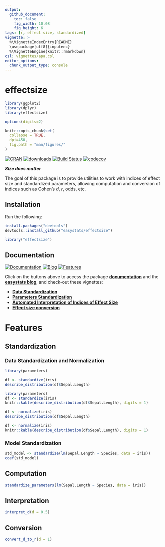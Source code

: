 ```yaml
---
output: 
  github_document:
    toc: false
    fig_width: 10.08
    fig_height: 6
tags: [r, effect size, standardized]
vignette: >
  %\VignetteIndexEntry{README}
  \usepackage[utf8]{inputenc}
  %\VignetteEngine{knitr::rmarkdown}
csl: vignettes/apa.csl
editor_options: 
  chunk_output_type: console
---
```

<!-- # bayestestR <img src='man/figures/logo.png' align="right" height="139" /> -->
# effectsize 

```r
library(ggplot2)
library(dplyr)
library(effectsize)

options(digits=2)

knitr::opts_chunk$set(
  collapse = TRUE,
  dpi=450,
  fig.path = "man/figures/"
)
```

[![CRAN](http://www.r-pkg.org/badges/version/effectsize)](https://cran.r-project.org/package=effectsize)
[![downloads](http://cranlogs.r-pkg.org/badges/effectsize)](https://cran.r-project.org/package=effectsize)
[![Build Status](https://travis-ci.org/easystats/effectsize.svg?branch=master)](https://travis-ci.org/easystats/effectsize)
[![codecov](https://codecov.io/gh/easystats/effectsize/branch/master/graph/badge.svg)](https://codecov.io/gh/easystats/effectsize)


***Size does matter***

The goal of this package is to provide utilities to work with indices of effect size and standardized parameters, allowing computation and conversion of indices such as Cohen's *d*, *r*, odds, etc.


## Installation


Run the following:
```r
install.packages("devtools")
devtools::install_github("easystats/effectsize")
```
```r
library("effectsize")
```


## Documentation

[![Documentation](https://img.shields.io/badge/documentation-effectsize-orange.svg?colorB=E91E63)](https://easystats.github.io/effectsize/)
[![Blog](https://img.shields.io/badge/blog-easystats-orange.svg?colorB=FF9800)](https://easystats.github.io/blog/posts/)
[![Features](https://img.shields.io/badge/features-effectsize-orange.svg?colorB=2196F3)](https://easystats.github.io/effectsize/reference/index.html)

Click on the buttons above to access the package [**documentation**](https://easystats.github.io/effectsize/) and the [**easystats blog**](https://easystats.github.io/blog/posts/), and check-out these vignettes:

- [**Data Standardization**](https://easystats.github.io/effectsize/articles/standardize_data.html)
- [**Parameters Standardization**](https://easystats.github.io/effectsize/articles/standardize_parameters.html)
- [**Automated Interpretation of Indices of Effect Size**](https://easystats.github.io/effectsize/articles/interpret.html)
- [**Effect size conversion**](https://easystats.github.io/effectsize/articles/convert.html)


# Features

## Standardization

### Data Standardization and Normalization


```r
library(parameters)

df <- standardize(iris)
describe_distribution(df$Sepal.Length)
```
```r
library(parameters)
df <- standardize(iris)
knitr::kable(describe_distribution(df$Sepal.Length), digits = 1)
```
```r
df <- normalize(iris)
describe_distribution(df$Sepal.Length)
```
```r
df <- normalize(iris)
knitr::kable(describe_distribution(df$Sepal.Length), digits = 1)
```

### Model Standardization

```r
std_model <- standardize(lm(Sepal.Length ~ Species, data = iris))
coef(std_model)
```


## Computation

```r
standardize_parameters(lm(Sepal.Length ~ Species, data = iris))
```

## Interpretation

```r
interpret_d(d = 0.5)
```

## Conversion

```r
convert_d_to_r(d = 1)
```


